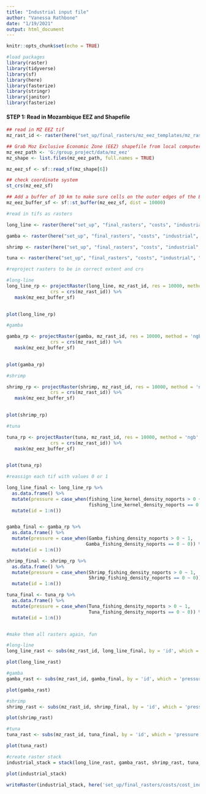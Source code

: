 ```yaml
---
title: "Industrial input file"
author: "Vanessa Rathbone"
date: "1/19/2021"
output: html_document
---
```


```r
knitr::opts_chunk$set(echo = TRUE)

#load packages
library(raster)
library(tidyverse)
library(sf)
library(here)
library(fasterize)
library(stringr)
library(janitor)
library(fasterize)
```

#### **STEP 1: Read in Mozambique EEZ and Shapefile**
```r
## read in MZ EEZ tif
mz_rast_id <- raster(here("set_up/final_rasters/mz_eez_templates/mz_rast_id.tif"))

## Grab Moz Exclusive Economic Zone (EEZ) shapefile from local computer
mz_eez_path <- 'G:/group_project/data/mz_eez'
mz_shape <- list.files(mz_eez_path, full.names = TRUE) 

mz_eez_sf <- sf::read_sf(mz_shape[6])

## check coordinate system
st_crs(mz_eez_sf)

## Add a buffer of 10 km to make sure cells on the outer edges of the EEZ are included
mz_eez_buffer_sf <- sf::st_buffer(mz_eez_sf, dist = 10000)
```

```r
#read in tifs as rasters

long_line <- raster(here("set_up", "final_rasters", "costs", "industrial", "fishing_line_kernel_density_noports.tif"))

gamba <- raster(here("set_up", "final_rasters", "costs", "industrial", "Gamba_fishing_density_noports.tif"))

shrimp <- raster(here("set_up", "final_rasters", "costs", "industrial", "Shrimp_fishing_density_noports.tif"))

tuna <- raster(here("set_up", "final_rasters", "costs", "industrial", "Tuna_fishing_density_noports.tif"))

#reproject rasters to be in correct extent and crs

#long-line
long_line_rp <- projectRaster(long_line, mz_rast_id, res = 10000, method = 'ngb',
                crs = crs(mz_rast_id)) %>%
   mask(mz_eez_buffer_sf)
 

plot(long_line_rp)

#gamba

gamba_rp <- projectRaster(gamba, mz_rast_id, res = 10000, method = 'ngb',
                crs = crs(mz_rast_id)) %>%
   mask(mz_eez_buffer_sf)
 

plot(gamba_rp)

#shrimp

shrimp_rp <- projectRaster(shrimp, mz_rast_id, res = 10000, method = 'ngb',
                crs = crs(mz_rast_id)) %>%
   mask(mz_eez_buffer_sf)
 

plot(shrimp_rp)

#tuna

tuna_rp <- projectRaster(tuna, mz_rast_id, res = 10000, method = 'ngb',
                crs = crs(mz_rast_id)) %>%
   mask(mz_eez_buffer_sf)
 

plot(tuna_rp)

```


```r
#reassign each tif with values 0 or 1 

long_line_final <- long_line_rp %>%
  as.data.frame() %>%
  mutate(pressure = case_when(fishing_line_kernel_density_noports > 0 ~ 1,
                              fishing_line_kernel_density_noports == 0 ~ 0)) %>%
  mutate(id = 1:n())


gamba_final <- gamba_rp %>%
  as.data.frame() %>%
  mutate(pressure = case_when(Gamba_fishing_density_noports > 0 ~ 1,
                             Gamba_fishing_density_noports == 0 ~ 0)) %>%
  mutate(id = 1:n())

shrimp_final <- shrimp_rp %>%
  as.data.frame() %>%
  mutate(pressure = case_when(Shrimp_fishing_density_noports > 0 ~ 1,
                              Shrimp_fishing_density_noports == 0 ~ 0)) %>%
  mutate(id = 1:n())

tuna_final <- tuna_rp %>%
  as.data.frame() %>%
  mutate(pressure = case_when(Tuna_fishing_density_noports > 0 ~ 1,
                              Tuna_fishing_density_noports == 0 ~ 0)) %>%
  mutate(id = 1:n())


#make them all rasters again, fun

#long-line
long_line_rast <- subs(mz_rast_id, long_line_final, by = 'id', which = 'pressure')

plot(long_line_rast)

#gamba
gamba_rast <- subs(mz_rast_id, gamba_final, by = 'id', which = 'pressure')

plot(gamba_rast)

#shrimp
shrimp_rast <- subs(mz_rast_id, shrimp_final, by = 'id', which = 'pressure')

plot(shrimp_rast)

#tuna
tuna_rast <- subs(mz_rast_id, tuna_final, by = 'id', which = 'pressure')

plot(tuna_rast)

#create raster stack
industrial_stack = stack(long_line_rast, gamba_rast, shrimp_rast, tuna_rast, mz_rast_id)

plot(industrial_stack)

writeRaster(industrial_stack, here('set_up/final_rasters/costs/cost_industrial_stack.tif'), overwrite = TRUE)
```

